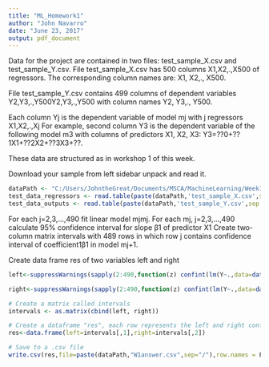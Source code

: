 ```yaml
---
title: "ML_Homework1"
author: "John Navarro"
date: "June 23, 2017"
output: pdf_document
---
```

Data for the project are contained in two files: test_sample_X.csv and test_sample_Y.csv.
File test_sample_X.csv has 500 columns X1,X2,.,X500 of regressors. The corresponding column names are: X1, X2,., X500.

File test_sample_Y.csv contains 499 columns of dependent variables Y2,Y3,.,Y500Y2,Y3,.,Y500 with column names Y2, Y3,., Y500.

Each column Yj is the dependent variable of model mj with j regressors X1,X2,.,Xj
For example, second column Y3 is the dependent variable of the following model m3 with columns of predictors X1, X2, X3:
Y3=??0+??1X1+??2X2+??3X3+??.

These data are structured as in workshop 1 of this week.

Download your sample from left sidebar unpack and read it.
```r
dataPath <- "C:/Users/JohntheGreat/Documents/MSCA/MachineLearning/Week1_Regression_MLE"
test_data_regressors <- read.table(paste(dataPath,'test_sample_X.csv',sep = '/'), header=TRUE)
test_data_outputs <- read.table(paste(dataPath,'test_sample_Y.csv',sep = '/'), header=TRUE)

```

For each j=2,3,…,490 fit linear model mjmj.
For each mj, j=2,3,…,490 calculate 95% confidence interval for slope β1 of predictor  X1
Create two-column matrix intervals with 489 rows in which row j contains confidence interval of coefficient1β1 in model mj+1.

Create data frame res of two variables left and right

```r
left<-suppressWarnings(sapply(2:490,function(z) confint(lm(Y~.,data=data.frame(Y=test_data_outputs[,z-1],test_data_regressors[,1:z])))[2,1]))

right<-suppressWarnings(sapply(2:490,function(z) confint(lm(Y~.,data=data.frame(Y=test_data_outputs[,z-1],test_data_regressors[,1:z])))[2,2]))

# Create a matrix called intervals
intervals <- as.matrix(cbind(left, right))

# Create a dataframe "res", each row represents the left and right conf interval of each model
res<-data.frame(left=intervals[,1],right=intervals[,2])

# Save to a .csv file
write.csv(res,file=paste(dataPath,"W1answer.csv",sep="/"),row.names = F,quote=F)
```

